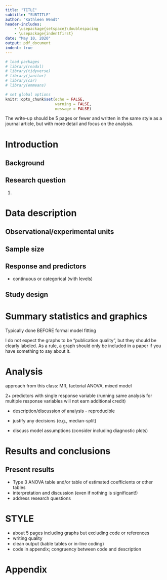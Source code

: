 ```yaml
---
title: "TITLE"
subtitle: "SUBTITLE"
author: "Kathleen Wendt"
header-includes:
    - \usepackage{setspace}\doublespacing
    - \usepackage{indentfirst}
date: "May 10, 2020"
output: pdf_document
indent: true
---
```


```r
# load packages
# library(readxl)
# library(tidyverse)
# library(janitor)
# library(car)
# library(emmeans)
```

```r
# set global options
knitr::opts_chunk$set(echo = FALSE, 
                      warning = FALSE, 
                      message = FALSE)
```

The write-up should be 5 pages or fewer and written in the same style as a journal article, but with more detail and focus on the analysis. 

# Introduction

## Background

## Research question

1.

# Data description

## Observational/experimental units

## Sample size

## Response and predictors

- continuous or categorical (with levels)

## Study design

# Summary statistics and graphics

Typically done BEFORE formal model fitting

I do not expect the graphs to be “publication quality”, but they should be clearly labeled. As a rule, a graph should only be included in a paper if you have something to say about it.

# Analysis

approach from this class: MR, factorial ANOVA, mixed model

2+ predictors with single response variable (running same analysis for multiple response variables will not earn additional credit)

- description/discussion of analysis - reproducible

- justify any decisions (e.g., median-split)

- discuss model assumptions (consider including diagnostic plots)

# Results and conclusions

## Present results

- Type 3 ANOVA table and/or table of estimated coefficients or other tables
- interpretation and discussion (even if nothing is significant!)
- address research questions 

# STYLE 

- about 5 pages including graphs but excluding code or references
- writing quality 
- clean output (kable tables or in-line coding)
- code in appendix; congruency between code and description

# Appendix

```r
```
